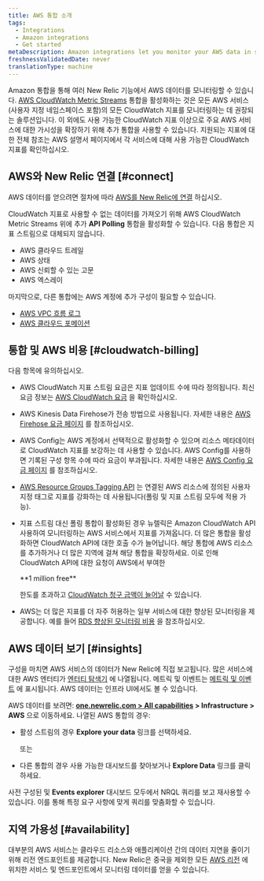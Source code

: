 ```yaml
---
title: AWS 통합 소개
tags:
  - Integrations
  - Amazon integrations
  - Get started
metaDescription: Amazon integrations let you monitor your AWS data in several New Relic features.
freshnessValidatedDate: never
translationType: machine
---
```


Amazon 통합을 통해 여러 New Relic 기능에서 AWS 데이터를 모니터링할 수 있습니다. [AWS CloudWatch Metric Streams](/docs/integrations/amazon-integrations/aws-integrations-list/aws-metric-stream) 통합을 활성화하는 것은 모든 AWS 서비스(사용자 지정 네임스페이스 포함)의 모든 CloudWatch 지표를 모니터링하는 데 권장되는 솔루션입니다. 이 외에도 사용 가능한 CloudWatch 지표 이상으로 주요 AWS 서비스에 대한 가시성을 확장하기 위해 추가 통합을 사용할 수 있습니다. 지원되는 지표에 대한 전체 참조는 AWS 설명서 페이지에서 각 서비스에 대해 사용 가능한 CloudWatch 지표를 확인하십시오.

## AWS와 New Relic 연결 [#connect]

AWS 데이터를 얻으려면 절차에 따라 [AWS를 New Relic에 연결](/docs/infrastructure/amazon-integrations/getting-started/connect-aws-services-infrastructure) 하십시오.

CloudWatch 지표로 사용할 수 없는 데이터를 가져오기 위해 AWS CloudWatch Metric Streams 위에 추가 <DNT>**API Polling**</DNT> 통합을 활성화할 수 있습니다. 다음 통합은 지표 스트림으로 대체되지 않습니다.

* AWS 클라우드 트레일
* AWS 상태
* AWS 신뢰할 수 있는 고문
* AWS 엑스레이

마지막으로, 다른 통합에는 AWS 계정에 추가 구성이 필요할 수 있습니다.

* [AWS VPC 흐름 로그](/docs/infrastructure/amazon-integrations/aws-integrations-list/aws-vpc-flow-logs-monitoring-integration/)
* [AWS 클라우드 포메이션](https://github.com/newrelic/cloudformation-partner-integration)

## 통합 및 AWS 비용 [#cloudwatch-billing]

다음 항목에 유의하십시오.

* AWS CloudWatch 지표 스트림 요금은 지표 업데이트 수에 따라 정의됩니다. 최신 요금 정보는 [AWS CloudWatch 요금](https://docs.aws.amazon.com/AmazonCloudWatch/latest/monitoring/CloudWatch-Metric-Streams.html) 을 확인하십시오.

* AWS Kinesis Data Firehose가 전송 방법으로 사용됩니다. 자세한 내용은 [AWS Firehose 요금 페이지](https://aws.amazon.com/kinesis/data-firehose/pricing/) 를 참조하십시오.

* AWS Config는 AWS 계정에서 선택적으로 활성화할 수 있으며 리소스 메타데이터로 CloudWatch 지표를 보강하는 데 사용할 수 있습니다. AWS Config를 사용하면 기록된 구성 항목 수에 따라 요금이 부과됩니다. 자세한 내용은 [AWS Config 요금 페이지](https://aws.amazon.com/config/pricing/) 를 참조하십시오.

* [AWS Resource Groups Tagging API](https://docs.aws.amazon.com/resourcegroupstagging/latest/APIReference/overview.html) 는 연결된 AWS 리소스에 정의된 사용자 지정 태그로 지표를 강화하는 데 사용됩니다(폴링 및 지표 스트림 모두에 적용 가능).

* 지표 스트림 대신 폴링 통합이 활성화된 경우 뉴렐릭은 Amazon CloudWatch API 사용하여 모니터링하는 AWS 서비스에서 지표를 가져옵니다. 더 많은 통합을 활성화하면 CloudWatch API에 대한 호출 수가 늘어납니다. 해당 통합에 AWS 리소스를 추가하거나 더 많은 지역에 걸쳐 해당 통합을 확장하세요. 이로 인해 CloudWatch API에 대한 요청이 AWS에서 부여한

  <DNT>
    **1 million free**
  </DNT>

  한도를 초과하고 [CloudWatch 청구 금액이 늘어날](/docs/infrastructure/amazon-integrations/troubleshooting/cloudwatch-billing-increase) 수 있습니다.

* AWS는 더 많은 지표를 더 자주 허용하는 일부 서비스에 대한 향상된 모니터링을 제공합니다. 예를 들어 [RDS 향상된 모니터링 비용](https://docs.aws.amazon.com/AmazonRDS/latest/UserGuide/USER_Monitoring.OS.overview.html#USER_Monitoring.OS.cost) 을 참조하십시오.

## AWS 데이터 보기 [#insights]

구성을 마치면 AWS 서비스의 데이터가 New Relic에 직접 보고됩니다. 많은 서비스에 대한 AWS 엔터티가 [엔터티 탐색기](/docs/new-relic-one/use-new-relic-one/ui-data/new-relic-one-entity-explorer) 에 나열됩니다. 메트릭 및 이벤트는 [메트릭 및 이벤트](/docs/query-your-data/explore-query-data/browse-data/introduction-data-explorer/) 에 표시됩니다. AWS 데이터는 인프라 UI에서도 볼 수 있습니다.

AWS 데이터를 보려면: <DNT>**[one.newrelic.com > All capabilities](https://one.newrelic.com/all-capabilities) > Infrastructure > AWS**</DNT> 으로 이동하세요. 나열된 AWS 통합의 경우:

* 활성 스트림의 경우 <DNT>**Explore your data**</DNT> 링크를 선택하세요.

  또는

* 다른 통합의 경우 사용 가능한 대시보드를 찾아보거나 <DNT>**Explore Data**</DNT> 링크를 클릭하세요.

사전 구성된 <InlinePopover type="dashboards"/>및 <DNT>**Events explorer**</DNT> 대시보드 모두에서 NRQL 쿼리를 보고 재사용할 수 있습니다. 이를 통해 특정 요구 사항에 맞게 쿼리를 맞춤화할 수 있습니다.

## 지역 가용성 [#availability]

대부분의 AWS 서비스는 클라우드 리소스와 애플리케이션 간의 데이터 지연을 줄이기 위해 리전 엔드포인트를 제공합니다. New Relic은 중국을 제외한 모든 [AWS 리전](http://docs.aws.amazon.com/general/latest/gr/rande.html) 에 위치한 서비스 및 엔드포인트에서 모니터링 데이터를 얻을 수 있습니다.
